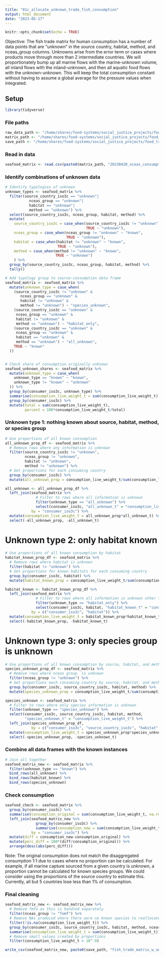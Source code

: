 ```yaml
---
title: "01c_allocate_unknown_trade_fish_consumption"
output: html_document
date: "2023-05-17"
---
```


```r
knitr::opts_chunk$set(echo = TRUE)
```

Objective: The fish trade matrix for human consumption has a number of data points that are "unknown" in the source country, habitat, method, and nceas_group columns. Unknowns arise from the error term or cases where products move through more than 2 intermediate countries. We will proportionately bump up all marine flows with the marine-unknown volume, all inland flows with the inland-unknown, and then all aquatic food flows with the unknown-unknown. This will keep the total consumption constant without having to assume a global average for the pressure values when integrated.

## Setup
```r
library(tidyverse)
```

### File paths
```r
raw_data_path <- "/home/shares/food-systems/social_justice_projects/food_trade_pressures/raw_data/"
matrix_path <- "/home/shares/food-systems/social_justice_projects/food_trade_pressures/raw_data/trade/aquatic_food_trade/"
save_path <- "/home/shares/food-systems/social_justice_projects/food_trade_pressures/output_data/01c_allocate_unknown_trade_fish_consumption/"
```

### Read in data
```r
seafood_matrix <- read.csv(paste0(matrix_path, "20230420_nceas_consumption.csv"))

```

### Identify combinations of unknown data
```r
# Identify typologies of unknown 
unknown_types <- seafood_matrix %>%
  filter(source_country_iso3c == "unknown"|       
           nceas_group == "unknown"|
           habitat == "unknown"|
           method == "unknown") %>%
  select(source_country_iso3c, nceas_group, habitat, method) %>%
  mutate(
    source_country_iso3c = case_when(source_country_iso3c != "unknown" ~ "known",
                                     TRUE ~ "unknown"),
    nceas_group = case_when(nceas_group != "unknown" ~ "known",
                            TRUE ~ "unknown"),
    habitat = case_when(habitat != "unknown" ~ "known",
                        TRUE ~ "unknown"),
    method = case_when(method != "unknown" ~ "known",
                       TRUE ~ "unknown")
    ) %>%
  group_by(source_country_iso3c, nceas_group, habitat, method) %>%
  tally()

# Add typology group to source-consumption data frame
seafood_matrix <- seafood_matrix %>%
  mutate(unknown_type = case_when(
    (source_country_iso3c != "unknown" &
       nceas_group == "unknown" &
       habitat != "unknown" &
       method != "unknown") ~ "species_unknown",
    (source_country_iso3c == "unknown" &
     nceas_group == "unknown" &
     habitat != "unknown" &
     method == "unknown") ~ "habitat_only",
    (source_country_iso3c == "unknown" &
     nceas_group == "unknown" &
     habitat == "unknown" &
     method == "unknown") ~ "all_unknown",
    TRUE ~ "known"
  ))


# Check share of consumption originally unknown
seafood_unknown_shares <- seafood_matrix %>%
  mutate(unknown_type = case_when(
    unknown_type == "known" ~ "known",
    unknown_type != "known" ~ "unknown"
  )) %>%
  group_by(consumer_iso3c, unknown_type) %>%
  summarise(consumption_live_weight_t = sum(consumption_live_weight_t)) %>%
  group_by(consumer_iso3c) %>%
  mutate(total = sum(consumption_live_weight_t),
         percent = 100*consumption_live_weight_t/total)
```


### Unknown type 1: nothing known about source, habitat, method, or species group
```r
# Use proportions of all known consumption
all_unknown_prop_df <- seafood_matrix %>%
  # Remove rows where any information is unknown
  filter(source_country_iso3c != "unknown",       
         nceas_group != "unknown",
         habitat != "unknown",
         method != "unknown") %>%
  # Get proportions for each consuming country
  group_by(consumer_iso3c) %>%
  mutate(all_unknown_prop = consumption_live_weight_t/sum(consumption_live_weight_t)) 

all_unknown <- all_unknown_prop_df %>% 
  left_join(seafood_matrix %>%
              # Filter to rows where all information is unknown
              filter(unknown_type == "all_unknown") %>%
              select(consumer_iso3c, "all_unknown_t" = "consumption_live_weight_t"),
            by = "consumer_iso3c") %>%
  mutate(consumption_live_weight_t = all_unknown_prop*all_unknown_t) %>%
  select(-all_unknown_prop, -all_unknown_t)
```

# Unknown type 2: only habitat known
```r
# Use proportions of all known consumption by habitat
habitat_known_prop_df <- seafood_matrix %>%
  # Remove rows where habitat is unknown
  filter(habitat != "unknown") %>%
  # Get proportions for known habitats for each consuming country
  group_by(consumer_iso3c, habitat) %>%
  mutate(habitat_known_prop = consumption_live_weight_t/sum(consumption_live_weight_t)) 

habitat_known <- habitat_known_prop_df %>% 
  left_join(seafood_matrix %>%
              # Filter to rows where all information is unknown other than habitat
              filter(unknown_type == "habitat_only") %>%
              select(consumer_iso3c, habitat, "habitat_known_t" = "consumption_live_weight_t"),
            by = c("consumer_iso3c", "habitat")) %>%
  mutate(consumption_live_weight_t = habitat_known_prop*habitat_known_t) %>%
  select(-habitat_known_prop, -habitat_known_t)
```

# Unknown type 3: only species group is unknown
```r
# Use proportions of all known consumption by source, habitat, and method
species_unknown_prop_df <- seafood_matrix %>%
  # Remove rows where nceas group  is unknown
  filter(nceas_group != "unknown") %>%
  # Get proportions each consuming country by source, habitat, and method
  group_by(consumer_iso3c, source_country_iso3c, habitat, method) %>%
  mutate(species_unknown_prop = consumption_live_weight_t/sum(consumption_live_weight_t)) 

species_unknown <- seafood_matrix %>% 
  # Filter to rows where only species information is unknown
  filter(unknown_type == "species_unknown") %>%
  select(consumer_iso3c, source_country_iso3c, habitat, method,
         "species_unknown_t" = "consumption_live_weight_t") %>%
  left_join(species_unknown_prop_df,
            by = c("consumer_iso3c", "source_country_iso3c", "habitat", "method")) %>%
  mutate(consumption_live_weight_t = species_unknown_prop*species_unknown_t) %>%
  select(-species_unknown_prop, -species_unknown_t)
```

### Combine all data frames with the known instances
```r
# Join all together
seafood_matrix_new <- seafood_matrix %>%
  filter(unknown_type == "known") %>%
  bind_rows(all_unknown) %>%
  bind_rows(habitat_known) %>%
  bind_rows(species_unknown)
```

### Check consumption
```r
seafood_check <- seafood_matrix %>%
  group_by(consumer_iso3c) %>%
  summarise(consumption_original = sum(consumption_live_weight_t, na.rm = TRUE)) %>%
  left_join(seafood_matrix_new %>%
              group_by(consumer_iso3c) %>%
              summarise(consumption_new = sum(consumption_live_weight_t, na.rm = TRUE)),
            by = "consumer_iso3c") %>%
  mutate(diff = consumption_new-consumption_original) %>%
  mutate(perc_diff = 100*(diff/consumption_original)) %>%
  arrange(desc(abs(perc_diff)))

```

Note: The original consumption does not match the disaggregated consumption 1:1 due to cases where no proportion can be calculated. For example, if all marine capture sourced from a given country is unknown, a proportion cannot be calculated for known species groups. We could consider using the proportions of the source country to estimate this. Currently, all but 5 countries lose less than 1% of consumption. 

### Final cleaning
```r
seafood_matrix_new <- seafood_matrix_new %>%
  # Remove fmfo as this is handled separately
  filter(nceas_group != "fomf") %>%
  # Remove NAs produced where there were no known species to reallocate to
  filter(!is.na(consumption_live_weight_t)) %>%
  group_by(consumer_iso3c, source_country_iso3c, habitat, method, nceas_group) %>%
  summarise(consumption_live_weight_t = sum(consumption_live_weight_t)) %>%
  # Remove small values created by proportions
  filter(consumption_live_weight_t > 10^-9)

write_csv(seafood_matrix_new, paste0(save_path, "fish_trade_matrix_w_unknowns_allocated.csv"))

```

